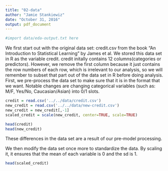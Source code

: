 ```yaml
---
title: "02-data"
author: "Jamie Stankiewiz"
date: "October 31, 2016"
output: pdf_document
---
```


```r

#import data/eda-output.txt here

```

We first start out with the original data set: credit.csv from the book "An Introduction to Statistical Learning" by James et al. We stored this data set in R as the variable credit.  credit initally contains 12 columns(categories or predictors).  However, we remove the first column because it just contains the row numbers of each row, which is irrelevant to our analysis, so we will remember to subset that part out of the data set in R before doing analysis.   
First, we pre-process the data set to make sure that it is in the format that we want.  Notable changes are changing categorical variables (such as: M/F, Yes/No, Caucasian/Asian) into 0/1 slots.  
```r

credit = read.csv('../../data/credit.csv')
new_credit = read.csv('../../data/new-credit.csv')
new_credit = new_credit[,-1]
scaled_credit = scale(new_credit, center=TRUE, scale=TRUE)
```

```r

head(credit)
head(new_credit)
```
These differences in the data set are a result of our pre-model processing.

We then modify the data set once more to standardize the data.  By scaling it, it ensures that the mean of each variable is 0 and the sd is 1.  
```r

head(scaled_credit)
```

